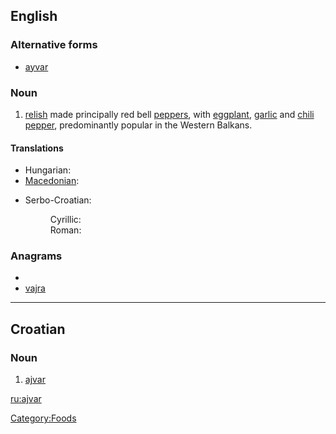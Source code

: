 {{wikipedia}}
==English==

===Alternative forms===
* [[ayvar]]

===Noun===
{{en-noun|-}}

# [[relish]] made principally red bell [[pepper]]s, with [[eggplant]], [[garlic]] and [[chili pepper]], predominantly popular in the Western Balkans.

====Translations====
{{trans-top|a kind of relish}}
* Hungarian: {{t|hu|ajvár}}
* [[Macedonian]]: {{t-|mk|ајвар|m|tr=ájvar}}
{{trans-mid}}
* Serbo-Croatian:
*: Cyrillic: {{tø|sh|ајвар|m|sc=Cyrl|xs=Serbo-Croatian}}
*: Roman: {{tø|sh|ajvar|m|xs=Serbo-Croatian}}
{{trans-bottom}}

===Anagrams===
* {{alphagram|aajrv}}
* [[vajra#English|vajra]]


----

==Croatian==

===Noun===
{{hr-noun|m}}

# [[#English|ajvar]]

[[Category:Foods]]

[[ru:ajvar]]